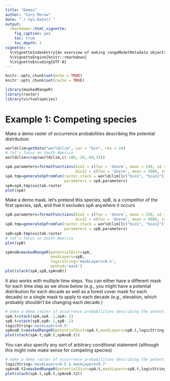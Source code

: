```yaml
---
title: "Demos"
author: "Cory Merow"
date: "`r Sys.Date()`"
output: 
  rmarkdown::html_vignette:
    fig_caption: yes
    toc: true
    toc_depth: 3
vignette: >
  %\VignetteIndexEntry{An overview of making rangeModelMetadata objects}
  %\VignetteEngine{knitr::rmarkdown}
  %\VignetteEncoding{UTF-8}
---
```


```r
knitr::opts_chunk$set(echo = TRUE)
knitr::opts_chunk$set(cache = TRUE)
```

```r
library(maskedRangeR)
library(raster)
library(virtualspecies)
```

# Example 1: Competing species

Make a demo raster of occurrence probabilities describing the potential distribution

```r
worldclim=getData("worldclim", var = "bio", res = 10)
# let's focus on South America
worldclim=crop(worldclim,c(-100,-20,-60,15))
```

```r
spA.parameters=formatFunctions(bio1 = c(fun = 'dnorm', mean = 240, sd = 30),
                               bio12 = c(fun = 'dnorm', mean = 3000, sd = 1000))
spA.tmp=generateSpFromFun(raster.stack = worldclim[[c("bio1", "bio12")]],
                          parameters = spA.parameters)
spA=spA.tmp$suitab.raster
plot(spA)
```

Make a demo mask. let's pretend this species, spB, is a competitor of the first species, spA, and that it excludes spA anywhere it occurs

```r
spB.parameters=formatFunctions(bio1 = c(fun = 'dnorm', mean = 250, sd = 20),
                               bio12 = c(fun = 'dnorm', mean = 4000, sd = 1000))
spB.tmp=generateSpFromFun(raster.stack = worldclim[[c("bio1", "bio12")]],
                          parameters = spB.parameters)
spB=spB.tmp$suitab.raster
# let's focus on South America
plot(spB)

```

```r
spAnoB=maskedRangeR(potentialDist=spA,
                    maskLayers=spB,
                    logicString='maskLayers>0.5',
                    method='mask')
plot(stack(spA,spB,spAnoB))
```


It also works with multiple time steps. You can either have a different mask for each time step as we show below (e.g., you might have a potential distribution for each decade as well as a forest cover mask for each decade) or a single mask to apply to each decade (e.g., elevation, which probably shouldn't be changing each decade.)

```r
# make a demo raster of occurrence probabilities describing the potential distribution over 9 time steps
spA.t=stack(spA,spA-.1,spA+.1)
spB.t=stack(spB,spB+.1,spB-.1)
logicString='maskLayers>0.5'
spAnoB.t=maskedRangeR(potentialDist=spA.t,maskLayers=spB.t,logicString,method='mask')
plot(stack(spA.t,spB.t,spAnoB.t))
```

You can also specify any sort of arbitrary conditional statement (although this might note make sense for competing species)

```r
# make a demo raster of occurrence probabilities describing the potential distribution over 9 time steps
logicString='maskLayers>0.5 & maskLayers<0.7'
spAnoB.t2=maskedRangeR(potentialDist=spA.t,maskLayers=spB.t,logicString,method='mask')
plot(stack(spA.t,spB.t,spAnoB.t2))
```


<!-- ```{r} -->
<!-- spA.bin=spA.tmp$suitab.raster>0.5 -->

<!-- spB.bin=spB.tmp$suitab.raster>0.5 -->
<!-- ``` -->

